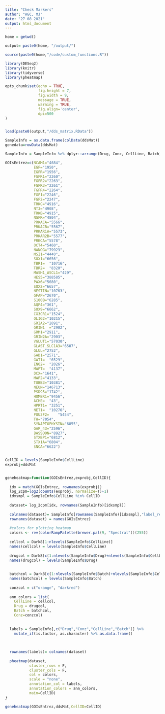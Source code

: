 ```yaml
---
title: "Check Markers"
author: "AGC, MJ"
date: "27 08 2021"
output: html_document
---
```


```r

home = getwd()
```

```r

output= paste0(home, "/output/")

source(paste0(home,"/code/custom_functions.R"))

library(DESeq2)
library(knitr)
library(tidyverse)
library(pheatmap)

opts_chunk$set(echo = TRUE, 
               fig.height = 7, 
               fig.width = 9, 
               message = TRUE,
               warning = TRUE,
               fig.align='center',
               dpi=500
)



```

```r

load(paste0(output,"/dds_matrix.RData"))

SampleInfo = as.data.frame(colData(ddsMat))
genedata=rowData(ddsMat)

SampleInfo = SampleInfo %>% dplyr::arrange(Drug, Conz, CellLine, Batch)

```


```r

GOIsEntrez=c(NCAM1="4684",
             EGF="1950",
             EGFR="1956",
             FGFR1="2260",
             FGFR2="2263",
             FGFR3="2261",
             FGFR4="2264",
             FGF1="2246",
             FGF2="2247",
             TRKC="4916",
             NT3="4908",
             TRKB="4915",
             NGFR="4804",
             PRKACA="5566",
             PRKACB="5567",
             PRKAR1A="5573",
             PRKAR2B="5577",
             PRKCA="5578",
             OCT4="5460",
             NANOG="79923",
             MSI1="4440",
             SOX1="6656",
             TBR1=	"10716",
             TBR2=	"8320",
             MASH1_ASCL1="429",
             HES5="388585",
             PAX6="5080",
             SOX2="6657",
             NESTIN="10763",
             GFAP="2670",
             S100B="6285",
             AQP4="361",
             SOX9="6662",
             CX3CR1="1524",
             OLIG2="10215",
             GRIA2="2891",
             GRIN1	="2902",
             GRM1="2911",
             GRIN2A="2903",
             VGLUT1="57030",
             GLAST_SLC1A3="6507",
             GLUL="2752",
             GAD1="2571",	
             GAT1=	"6529",	
             ENO2=	"2026",	
             MAPT=	"4137",	
             DCX="1641",
             MAP2="4133",
             TUBB3="10381",
             NEUN="146713",
             PSD95="1742",
             HOMER1="9456",
             ACHE=	"43",
             HPRT1=	"3251",
             NET1=	"10276",
             POU3F2=	"5454",
             TH="7054",
             SYNAPTOPHYSIN="6855",
             GAP_43="2596",
             BASSOON="8927",
             STXBP1="6812",
             STX1A="6804",
             SNCA="6622")


CellID = levels(SampleInfo$CellLine)
exprobj=ddsMat


geneheatmap=function(GOIsEntrez,exprobj,CellID){
  
  idx = match(GOIsEntrez, rownames(exprobj))
  log_2cpm=log2(counts(exprobj, normalize=T)+1)
  idxsmpl = SampleInfo$CellLine %in% CellID
  
  dataset= log_2cpm[idx, rownames(SampleInfo)[idxsmpl]]
  
  colnames(dataset)= SampleInfo[rownames(SampleInfo)[idxsmpl],"label_rep"]
  rownames(dataset) = names(GOIsEntrez)
  
  #colors for plotting heatmap
  colors <- rev(colorRampPalette(brewer.pal(9, "Spectral"))(255))
  
  cellcol = Dark8[1:nlevels(SampleInfo$CellLine)]
  names(cellcol) = levels(SampleInfo$CellLine)
  
  drugcol = Dark8[c(1:nlevels(SampleInfo$Drug)+nlevels(SampleInfo$CellLine))]
  names(drugcol) = levels(SampleInfo$Drug)
  
  
  batchcol = Dark8[c(1:nlevels(SampleInfo$Batch)+nlevels(SampleInfo$CellLine)+nlevels(SampleInfo$Drug))]
  names(batchcol) = levels(SampleInfo$Batch)
  
  conzcol = c("orange", "darkred")
  
  ann_colors = list(
    CellLine = cellcol, 
    Drug = drugcol,
    Batch = batchcol,
    Conz=conzcol)
  
  
  labels = SampleInfo[,c("Drug","Conz","CellLine","Batch")] %>%  
    mutate_if(is.factor, as.character) %>% as.data.frame()
  
  
  
  rownames(labels)= colnames(dataset)
  
  pheatmap(dataset, 
           cluster_rows = F,
           cluster_cols = F,
           col = colors,
           scale = "none", 
           annotation_col = labels,
           annotation_colors = ann_colors, 
           main=CellID)
}

geneheatmap(GOIsEntrez,ddsMat,CellID=CellID)

```









